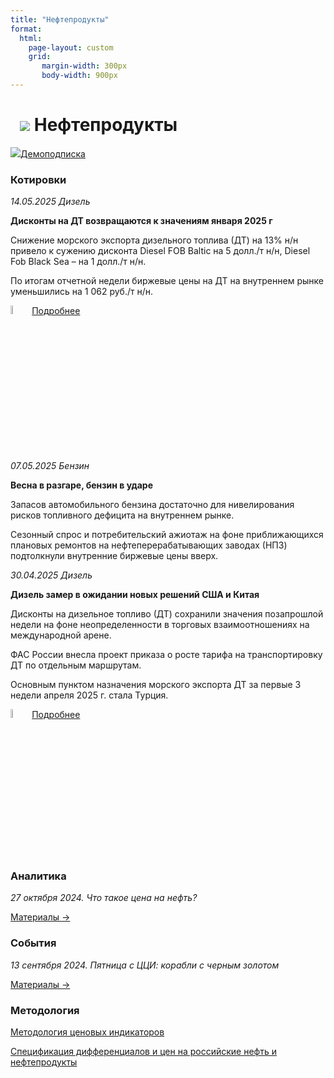 ```yaml
---
title: "Нефтепродукты"
format: 
  html:
    page-layout: custom
    grid:
       margin-width: 300px
       body-width: 900px
---
```


# ![](../images/icon-oil-products.svg) Нефтепродукты {.my-custom-class style="margin-left:3%;"}

![](../images/icon-subscription.svg)[Демоподписка](../demo-subscription.qmd)

:::::: {.grid style="margin-left:0%"}
::: {.g-col-12 .g-col-sm-12 .g-col-xs-12 .g-col-xl-6 .g-col-md-6 .g-col-lg-6}
### Котировки

*14.05.2025 Дизель*

**Дисконты на ДТ возвращаются к значениям января 2025 г**

Снижение морского экспорта дизельного топлива (ДТ) на 13% н/н привело к сужению дисконта Diesel FOB Baltic на 5 долл./т н/н, Diesel Fob Black Sea – на 1 долл./т н/н.

По итогам отчетной недели биржевые цены на ДТ на внутреннем рынке уменьшились на 1 062 руб./т н/н.

![](../images/icon-locker.svg){width="6%"} [Подробнее](../demo-subscription.qmd)

*07.05.2025 Бензин*

**Весна в разгаре, бензин в ударе**

Запасов автомобильного бензина достаточно для нивелирования рисков топливного дефицита на внутреннем рынке.

Сезонный спрос и потребительский ажиотаж на фоне приближающихся плановых ремонтов на нефтеперерабатывающих заводах (НПЗ) подтолкнули внутренние биржевые цены вверх.

*30.04.2025 Дизель*

**Дизель замер в ожидании новых решений США и Китая**

Дисконты на дизельное топливо (ДТ) сохранили значения позапрошлой недели на фоне неопределенности в торговых взаимоотношениях на международной арене.

ФАС России внесла проект приказа о росте тарифа на транспортировку ДТ по отдельным маршрутам.

Основным пунктом назначения морского экспорта ДТ за первые 3 недели апреля 2025 г. стала Турция.

![](../images/icon-locker.svg){width="6%"} [Подробнее](../demo-subscription.qmd)

:::

::: {.g-col-12 .g-col-sm-12 .g-col-xs-12 .g-col-xl-6 .g-col-md-6 .g-col-lg-6}
### Аналитика

*27 октября 2024. Что такое цена на нефть?*

[Материалы →](../events/2024-10-27-crude.qmd)

### События

*13 сентября 2024. Пятница с ЦЦИ: корабли с черным золотом*

[Материалы →](../events/2024-09-13-crude.qmd)
:::

::: {.g-col-12 .g-col-sm-12 .g-col-xs-12 .g-col-xl-6 .g-col-md-6 .g-col-lg-6}
### Методология

[Методология ценовых индикаторов](../methodology/methodology-benchmark-pbc.qmd)

[Спецификация дифференциалов и цен на российские нефть и нефтепродукты](../methodology/specs-oil.qmd)
:::
::::::
